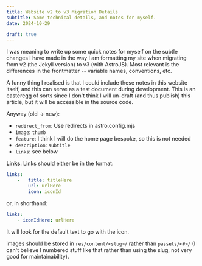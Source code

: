 ```yaml
---
title: Website v2 to v3 Migration Details
subtitle: Some technical details, and notes for myself.
date: 2024-10-29

draft: true
---
```


I was meaning to write up some quick notes for myself on the subtle changes I have made in the way I am formatting my site when migrating from v2 (the Jekyll version) to v3 (with AstroJS). Most relevant is the differences in the frontmatter -- variable names, conventions, etc.

A funny thing I realised is that I could include these notes in this website itself, and this can serve as a test document during development. This is an easteregg of sorts since I don't think I will un-draft (and thus publish) this article, but it will be accessible in the source code.

Anyway (old -> new):

- `redirect_from`: Use redirects in astro.config.mjs
- `image`: `thumb`
- `feature`: I think I will do the home page bespoke, so this is not needed
- `description`: `subtitle`
- `links`: see below

**Links**:
Links should either be in the format:
```yaml
links:
    -   title: titleHere
        url: urlHere
        icon: iconId
```

or, in shorthand:
```yaml
links:
    - iconIdHere: urlHere
```

It will look for the default text to go with the icon.

images should be stored in `res/content/<slug>/` rather than `passets/<#>/` (I can't believe I numbered stuff like that rather than using the slug, not very good for maintainability).